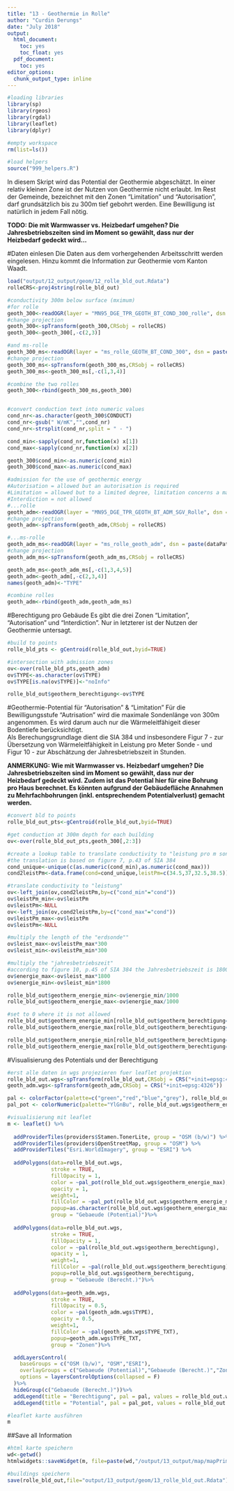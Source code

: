```yaml
---
title: "13 - Geothermie in Rolle"
author: "Curdin Derungs"
date: "July 2018"
output:
  html_document:
    toc: yes
    toc_float: yes
  pdf_document:
    toc: yes
editor_options: 
  chunk_output_type: inline
---
```


```r
#loading libraries
library(sp)
library(rgeos)
library(rgdal)
library(leaflet)
library(dplyr)

#empty workspace
rm(list=ls())

#load helpers
source("999_helpers.R")
```

In diesem Skript wird das Potential der Geothermie abgeschätzt. In einer relativ kleinen Zone ist der Nutzen von Geothermie nicht erlaubt. Im Rest der Gemeinde, bezeichnet mit den Zonen "Limitation" und "Autorisation", darf grundsätzlich bis zu 300m tief gebohrt werden. Eine Bewilligung ist natürlich in jedem Fall nötig.

__TODO: Die mit Warmwasser vs. Heizbedarf umgehen? Die Jahresbetriebszeiten sind im Moment so gewählt, dass nur der Heizbedarf gedeckt wird...__

#Daten einlesen
Die Daten aus dem vorhergehenden Arbeitsschritt werden eingelesen. Hinzu kommt die Information zur Geothermie vom Kanton Waadt.  
```r
load("output/12_output/geom/12_rolle_bld_out.Rdata")
rolleCRS<-proj4string(rolle_bld_out)

#conductivity 300m below surface (mximum)
#for rolle
geoth_300<-readOGR(layer = "MN95_DGE_TPR_GEOTH_BT_COND_300_rolle", dsn = paste(dataPath,"10_Rolle",sep=""))
#change projection
geoth_300<-spTransform(geoth_300,CRSobj = rolleCRS)
geoth_300<-geoth_300[,-c(2,3)]

#and ms-rolle
geoth_300_ms<-readOGR(layer = "ms_rolle_GEOTH_BT_COND_300", dsn = paste(dataPath,"10_Rolle",sep=""))
#change projection
geoth_300_ms<-spTransform(geoth_300_ms,CRSobj = rolleCRS)
geoth_300_ms<-geoth_300_ms[,-c(1,3,4)]

#combine the two rolles
geoth_300<-rbind(geoth_300_ms,geoth_300)


#convert conduction text into numeric values
cond_nr<-as.character(geoth_300$CONDUCT)
cond_nr<-gsub(" W/mK","",cond_nr)
cond_nr<-strsplit(cond_nr,split = " - ")

cond_min<-sapply(cond_nr,function(x) x[1])
cond_max<-sapply(cond_nr,function(x) x[2])

geoth_300$cond_min<-as.numeric(cond_min)
geoth_300$cond_max<-as.numeric(cond_max)

#admission for the use of geothermic energy
#Autorisation = allowed but an autorisation is required
#Limitation = allowed but to a limited degree, limitation concerns a maximum depth
#Interdiction = not allowed
#...rolle
geoth_adm<-readOGR(layer = "MN95_DGE_TPR_GEOTH_BT_ADM_SGV_Rolle", dsn = paste(dataPath,"10_Rolle",sep=""))
#change projection
geoth_adm<-spTransform(geoth_adm,CRSobj = rolleCRS)

#...ms-rolle
geoth_adm_ms<-readOGR(layer = "ms_rolle_geoth_adm", dsn = paste(dataPath,"10_Rolle",sep=""))
#change projection
geoth_adm_ms<-spTransform(geoth_adm_ms,CRSobj = rolleCRS)

geoth_adm_ms<-geoth_adm_ms[,-c(1,3,4,5)]
geoth_adm<-geoth_adm[,-c(2,3,4)]
names(geoth_adm)<-"TYPE"

#combine rolles
geoth_adm<-rbind(geoth_adm,geoth_adm_ms)
```

#Berechtigung pro Gebäude
Es gibt die drei Zonen "Limitation", "Autorisation" und "Interdiction". Nur in letzterer ist der Nutzen der Geothermie untersagt.   

```r
#build to points
rolle_bld_pts <- gCentroid(rolle_bld_out,byid=TRUE)

#intersection with admission zones
ov<-over(rolle_bld_pts,geoth_adm)
ov$TYPE<-as.character(ov$TYPE)
ov$TYPE[is.na(ov$TYPE)]<-"noInfo"

rolle_bld_out$geotherm_berechtigung<-ov$TYPE
```

#Geothermie-Potential für "Autorisation" & "Limitation"
Für die Bewilligungsstufe "Autrisation" wird die maximale Sondenlänge von 300m angenommen. Es wird darum auch nur die Wärmeleitfähigeit dieser Bodentiefe berücksichtigt.   
Als Berechungsgrundlage dient die SIA 384 und insbesondere Figur 7 - zur Übersetzung von Wärmeleitfähigkeit in Leistung pro Meter Sonde - und Figur 10 - zur Abschätzung der Jahresbetriebszeit in Stunden.   

__ANMERKUNG: Wie mit Warmwasser vs. Heizbedarf umgehen? Die Jahresbetriebszeiten sind im Moment so gewählt, dass nur der Heizbedarf gedeckt wird. Zudem ist das Potential hier für eine Bohrung pro Haus berechnet. Es könnten aufgrund der Gebäudefläche Annahmen zu Mehrfachbohrungen (inkl. entsprechendem Potentialverlust) gemacht werden.__   

```r
#convert bld to points
rolle_bld_out_pts<-gCentroid(rolle_bld_out,byid=TRUE)

#get conduction at 300m depth for each building
ov<-over(rolle_bld_out_pts,geoth_300[,2:3])

#create a lookup table to translate conductivity to "leistung pro m sondenlänge"
#the translation is based on figure 7, p.43 of SIA 384
cond_unique<-unique(c(as.numeric(cond_min),as.numeric(cond_max)))
cond2leistPm<-data.frame(cond=cond_unique,leistPm=c(34.5,37,32.5,38.5))

#translate conductivity to "leistung"
ov<-left_join(ov,cond2leistPm,by=c("cond_min"="cond"))
ov$leistPm_min<-ov$leistPm
ov$leistPm<-NULL
ov<-left_join(ov,cond2leistPm,by=c("cond_max"="cond"))
ov$leistPm_max<-ov$leistPm
ov$leistPm<-NULL

#multiply the length of the "erdsonde""
ov$leist_max<-ov$leistPm_max*300
ov$leist_min<-ov$leistPm_min*300

#multiply the "jahresbetriebszeit"
#according to figure 10, p.45 of SIA 384 the Jahresbetriebszeit is 1800h on 300-400 MüM
ov$energie_max<-ov$leist_max*1800
ov$energie_min<-ov$leist_min*1800

rolle_bld_out$geotherm_energie_min<-ov$energie_min/1000
rolle_bld_out$geotherm_energie_max<-ov$energie_max/1000

#set to 0 where it is not allowed
rolle_bld_out$geotherm_energie_min[rolle_bld_out$geotherm_berechtigung=="3"]<-0
rolle_bld_out$geotherm_energie_max[rolle_bld_out$geotherm_berechtigung=="3"]<-0

rolle_bld_out$geotherm_energie_min[rolle_bld_out$geotherm_berechtigung=="noInfo"]<-NA
rolle_bld_out$geotherm_energie_max[rolle_bld_out$geotherm_berechtigung=="noInfo"]<-NA
```


#Visualisierung des Potentials und der Berechtigung
```r
#erst alle daten in wgs projezieren fuer leaflet projektion
rolle_bld_out.wgs<-spTransform(rolle_bld_out,CRSobj = CRS("+init=epsg:4326"))
geoth_adm.wgs<-spTransform(geoth_adm,CRSobj = CRS("+init=epsg:4326"))

pal <- colorFactor(palette=c("green","red","blue","grey"), rolle_bld_out.wgs$geotherm_berechtigung)
pal_pot <- colorNumeric(palette="YlGnBu", rolle_bld_out.wgs$geotherm_energie_max)

#visualisierung mit leaflet
m <- leaflet() %>%
  
  addProviderTiles(providers$Stamen.TonerLite, group = "OSM (b/w)") %>%
  addProviderTiles(providers$OpenStreetMap, group = "OSM") %>%
  addProviderTiles("Esri.WorldImagery", group = "ESRI") %>%
  
  addPolygons(data=rolle_bld_out.wgs,
              stroke = TRUE,
              fillOpacity = 1, 
              color = ~pal_pot(rolle_bld_out.wgs$geotherm_energie_max),
              opacity = 1,
              weight=1,
              fillColor = ~pal_pot(rolle_bld_out.wgs$geotherm_energie_max),
              popup=as.character(rolle_bld_out.wgs$geotherm_energie_max),
              group = "Gebaeude (Potential)")%>%
  
  addPolygons(data=rolle_bld_out.wgs,
              stroke = TRUE,
              fillOpacity = 1, 
              color = ~pal(rolle_bld_out.wgs$geotherm_berechtigung),
              opacity = 1,
              weight=1,
              fillColor = ~pal(rolle_bld_out.wgs$geotherm_berechtigung),
              popup=rolle_bld_out.wgs$geotherm_berechtigung,
              group = "Gebaeude (Berecht.)")%>%
    
  addPolygons(data=geoth_adm.wgs,
              stroke = TRUE,
              fillOpacity = 0.5, 
              color = ~pal(geoth_adm.wgs$TYPE),
              opacity = 0.5,
              weight=1,
              fillColor = ~pal(geoth_adm.wgs$TYPE_TXT),
              popup=geoth_adm.wgs$TYPE_TXT,
              group = "Zonen")%>%

  addLayersControl(
    baseGroups = c("OSM (b/w)", "OSM","ESRI"),
    overlayGroups = c("Gebaeude (Potential)","Gebaeude (Berecht.)","Zonen"),
    options = layersControlOptions(collapsed = F)
  )%>%
  hideGroup(c("Gebaeude (Berecht.)"))%>%
  addLegend(title = "Berechtigung", pal = pal, values = rolle_bld_out.wgs$geotherm_berechtigung, opacity = 1,position = "bottomright")%>%
  addLegend(title = "Potential", pal = pal_pot, values = rolle_bld_out.wgs$geotherm_energie_max, opacity = 1,position = "bottomright")

#leaflet karte ausführen
m
```

##Save all Information
```r
#html karte speichern
wd<-getwd()
htmlwidgets::saveWidget(m, file=paste(wd,"/output/13_output/map/mapPrimaerEnergie.html",sep=""),selfcontained = T)

#buildings speichern
save(rolle_bld_out,file="output/13_output/geom/13_rolle_bld_out.Rdata")
```